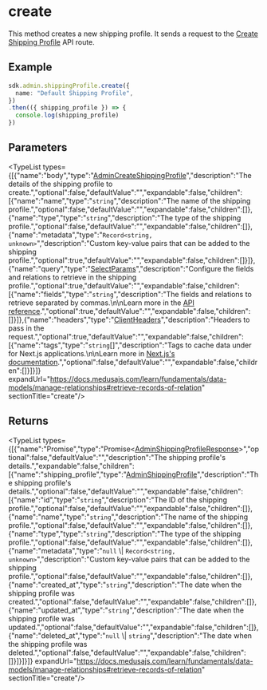 
# create

This method creates a new shipping profile. It sends a request to the
[Create Shipping Profile](https://docs.medusajs.com/api/admin#shipping-profiles\_postshippingprofiles)
API route.

## Example

```ts
sdk.admin.shippingProfile.create({
  name: "Default Shipping Profile",
})
.then(({ shipping_profile }) => {
  console.log(shipping_profile)
})
```

## Parameters

<TypeList types={[{"name":"body","type":"[AdminCreateShippingProfile](../../../../../types/HttpTypes/interfaces/types.HttpTypes.AdminCreateShippingProfile/page.mdx)","description":"The details of the shipping profile to create.","optional":false,"defaultValue":"","expandable":false,"children":[{"name":"name","type":"`string`","description":"The name of the shipping profile.","optional":false,"defaultValue":"","expandable":false,"children":[]},{"name":"type","type":"`string`","description":"The type of the shipping profile.","optional":false,"defaultValue":"","expandable":false,"children":[]},{"name":"metadata","type":"`Record<string, unknown>`","description":"Custom key-value pairs that can be added to the shipping profile.","optional":true,"defaultValue":"","expandable":false,"children":[]}]},{"name":"query","type":"[SelectParams](../../../../../types/HttpTypes/interfaces/types.HttpTypes.SelectParams/page.mdx)","description":"Configure the fields and relations to retrieve in the shipping profile.","optional":true,"defaultValue":"","expandable":false,"children":[{"name":"fields","type":"`string`","description":"The fields and relations to retrieve separated by commas.\n\nLearn more in the [API reference](https://docs.medusajs.com/api/store#select-fields-and-relations).","optional":true,"defaultValue":"","expandable":false,"children":[]}]},{"name":"headers","type":"[ClientHeaders](../../../types/js_sdk.admin.ClientHeaders/page.mdx)","description":"Headers to pass in the request.","optional":true,"defaultValue":"","expandable":false,"children":[{"name":"tags","type":"`string`[]","description":"Tags to cache data under for Next.js applications.\n\nLearn more in [Next.js's documentation](https://nextjs.org/docs/app/building-your-application/caching#fetch-optionsnexttags-and-revalidatetag).","optional":false,"defaultValue":"","expandable":false,"children":[]}]}]} expandUrl="https://docs.medusajs.com/learn/fundamentals/data-models/manage-relationships#retrieve-records-of-relation" sectionTitle="create"/>

## Returns

<TypeList types={[{"name":"Promise","type":"Promise&#60;[AdminShippingProfileResponse](../../../../../types/HttpTypes/interfaces/types.HttpTypes.AdminShippingProfileResponse/page.mdx)&#62;","optional":false,"defaultValue":"","description":"The shipping profile's details.","expandable":false,"children":[{"name":"shipping_profile","type":"[AdminShippingProfile](../../../../../types/HttpTypes/interfaces/types.HttpTypes.AdminShippingProfile/page.mdx)","description":"The shipping profile's details.","optional":false,"defaultValue":"","expandable":false,"children":[{"name":"id","type":"`string`","description":"The ID of the shipping profile.","optional":false,"defaultValue":"","expandable":false,"children":[]},{"name":"name","type":"`string`","description":"The name of the shipping profile.","optional":false,"defaultValue":"","expandable":false,"children":[]},{"name":"type","type":"`string`","description":"The type of the shipping profile.","optional":false,"defaultValue":"","expandable":false,"children":[]},{"name":"metadata","type":"`null` \\| `Record<string, unknown>`","description":"Custom key-value pairs that can be added to the shipping profile.","optional":false,"defaultValue":"","expandable":false,"children":[]},{"name":"created_at","type":"`string`","description":"The date when the shipping profile was created.","optional":false,"defaultValue":"","expandable":false,"children":[]},{"name":"updated_at","type":"`string`","description":"The date when the shipping profile was updated.","optional":false,"defaultValue":"","expandable":false,"children":[]},{"name":"deleted_at","type":"`null` \\| `string`","description":"The date when the shipping profile was deleted.","optional":false,"defaultValue":"","expandable":false,"children":[]}]}]}]} expandUrl="https://docs.medusajs.com/learn/fundamentals/data-models/manage-relationships#retrieve-records-of-relation" sectionTitle="create"/>
